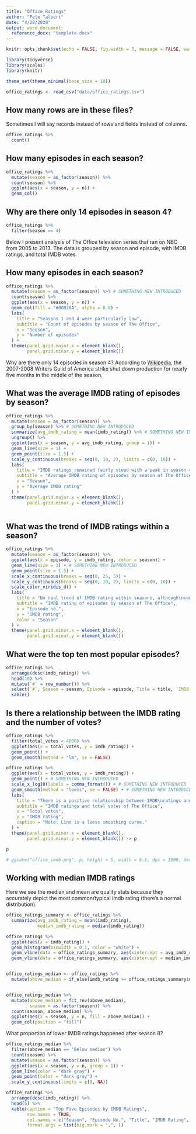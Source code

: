 ```yaml
---
title: "Office Ratings"
author: "Pete Talbert"
date: "4/28/2020"
output: word_document:
  reference_docx: "template.docx"
---
```


```r
knitr::opts_chunk$set(echo = FALSE, fig.width = 5, message = FALSE, warning = FALSE, cache = FALSE, dpi = 700)

library(tidyverse)
library(scales)
library(knitr)

theme_set(theme_minimal(base_size = 10))

office_ratings <- read_csv("data/office_ratings.csv")
```

## How many rows are in these files?

Sometimes I will say records instead of rows and fields instead of columns.

```r
office_ratings %>% 
  count()
```

## How many episodes in each season?

```r
office_ratings %>% 
  mutate(season = as_factor(season)) %>% 
  count(season) %>% 
  ggplot(aes(x = season, y = n)) +
  geom_col()
```

## Why are there only 14 episodes in season 4?

```r
office_ratings %>% 
  filter(season == 4)
```


Below I present analysis of The Office television series that ran on NBC from 2005 to 2013. The data is grouped by season and episode, with IMDB ratings, and total IMDB votes.

## How many episodes in each season?

```r
office_ratings %>% 
  mutate(season = as_factor(season)) %>% # SOMETHING NEW INTRODUCED
  count(season) %>% 
  ggplot(aes(x = season, y = n)) +
  geom_col(fill = "#00828A", alpha = 0.8) +
  labs(
    title = "Seasons 1 and 4 were particularly low",
    subtitle = "Count of episodes by season of The Office",
    x = "Season",
    y = "Number of episodes"
  ) +
  theme(panel.grid.major.x = element_blank(),
        panel.grid.minor.y = element_blank())
```

Why are there only 14 episodes in season 4? According to [Wikipedia](https://en.wikipedia.org/wiki/List_of_The_Office_(American_TV_series)_episodes#Episodes), the 2007-2008 Writers Guild of America strike shut down production for nearly five months in the middle of the season. 

## What was the average IMDB rating of episodes by season?

```r
office_ratings %>% 
  mutate(season = as_factor(season)) %>% 
  group_by(season) %>% # SOMETHING NEW INTRODUCED
  summarize(avg_imdb_rating = mean(imdb_rating)) %>% # SOMETHING NEW INTRODUCED
  ungroup() %>% 
  ggplot(aes(x = season, y = avg_imdb_rating, group = 1)) +
  geom_line(size = 1) +
  geom_point(size = 1.5) +
  scale_y_continuous(breaks = seq(0, 10, 2), limits = c(0, 10)) +
  labs(
    title = "IMDB ratings remained fairly stead with a peak in season 4",
    subtitle = "Average IMDB rating of episodes by season of The Office",
    x = "Season",
    y = "Average IMDB rating"
  ) +
  theme(panel.grid.major.x = element_blank(),
        panel.grid.minor.y = element_blank())
  
```

## What was the trend of IMDB ratings within a season?

```r
office_ratings %>% 
  mutate(season = as_factor(season)) %>% 
  ggplot(aes(x = episode, y = imdb_rating, color = season)) +
  geom_line(size = 1) + # SOMETHING NEW INTRODUCED
  geom_point(size = 1.5) +
  scale_x_continuous(breaks = seq(0, 25, 5)) +
  scale_y_continuous(breaks = seq(0, 10, 2), limits = c(0, 10)) +
  scale_color_viridis_d() +
  labs(
    title = "No real trend of IMDB rating within seasons, although\nsome do peak at the end",
    subtitle = "IMDB rating of episodes by season of The Office",
    x = "Episode no.",
    y = "IMDB rating",
    color = "Season"
  ) +
  theme(panel.grid.minor.x = element_blank(),
        panel.grid.minor.y = element_blank())
```

## What were the top ten most popular episodes?

```r
office_ratings %>% 
  arrange(desc(imdb_rating)) %>% 
  head(10) %>% 
  mutate(`#` = row_number()) %>% 
  select(`#`, Season = season, Episode = episode, Title = title, `IMDB Rating` = imdb_rating) %>% 
  kable() 
```

## Is there a relationship between the IMDB rating and the number of votes?

```r

office_ratings %>% 
  filter(total_votes < 4000) %>% 
  ggplot(aes(x = total_votes, y = imdb_rating)) +
  geom_point() +
  geom_smooth(method = "lm", se = FALSE)
```


```r
office_ratings %>% 
  ggplot(aes(x = total_votes, y = imdb_rating)) +
  geom_point() + # SOMETHING NEW INTRODUCED
  scale_x_log10(labels = comma_format()) + # SOMETHING NEW INTRODUCED
  geom_smooth(method = "loess", se = FALSE) + # SOMETHING NEW INTRODUCED
  labs(
    title = "There is a positive relationship between IMDB\nratings and total votes",
    subtitle = "IMDB ratings and total votes of The Office",
    x = "Total votes",
    y = "IMDB rating",
    caption = "Note: Line is a loess smoothing curve."
  ) +
  theme(panel.grid.minor.x = element_blank(),
        panel.grid.minor.y = element_blank()) -> p

p

# ggsave("office_imdb.png", p, height = 5, width = 6.5, dpi = 1000, device = "png")
```

## Working with median IMDB ratings

Here we see the median and mean are quality stats because they accurately depict the most common/typical imdb rating (there's a normal distribution).

```r
office_ratings_summary <- office_ratings %>% 
  summarize(avg_imdb_rating = mean(imdb_rating),
            median_imdb_rating = median(imdb_rating))

office_ratings %>%
  ggplot(aes(x = imdb_rating)) +
  geom_histogram(binwidth = 0.1, color = "white") +
  geom_vline(data = office_ratings_summary, aes(xintercept = avg_imdb_rating), linetype = 5) + # geom_vline()
  geom_vline(data = office_ratings_summary, aes(xintercept = median_imdb_rating), linetype = 6)


office_ratings_median <- office_ratings %>% 
  mutate(above_median = if_else(imdb_rating >= office_ratings_summary$median_imdb_rating, "Above median", "Below median"))


office_ratings_median %>% 
  mutate(above_median = fct_rev(above_median),
         season = as.factor(season)) %>% 
  count(season, above_median) %>% 
  ggplot(aes(x = season, y = n, fill = above_median)) +
  geom_col(position = "fill")


```

What proportion of lower IMDB ratings happened after season 8?

```r
office_ratings_median %>% 
  filter(above_median == "Below median") %>% 
  count(season) %>% 
  mutate(season = as.factor(season)) %>% 
  ggplot(aes(x = season, y = n, group = 1)) +
  geom_line(color = "dark gray") +
  geom_point(color = "dark gray") +
  scale_y_continuous(limits = c(0, NA))

```


```r
office_ratings %>% 
  arrange(desc(imdb_rating)) %>% 
  head(5) %>% 
  kable(caption = "Top Five Episodes by IMDB Ratings",
        row.names = TRUE,
        col.names = c("Season", "Episode No.", "Title", "IMDB Rating", "Total Votes", "Air Date"),
        format.args = list(big.mark = ",", ))
```




